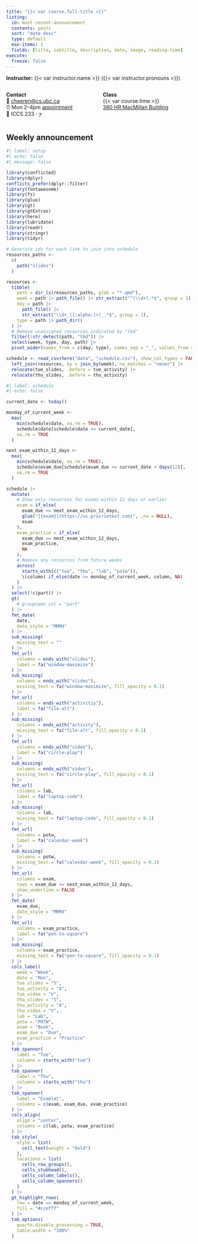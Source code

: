 ```yaml
---
title: "{{< var course.full-title >}}"
listing:
  id: most-recent-announcement
  contents: posts
  sort: "date desc"
  type: default
  max-items: 1
  fields: [title, subtitle, description, date, image, reading-time]
execute:
  freeze: false
---
```


**Instructor:** {{< var instructor.name >}} ({{< var instructor.pronouns >}})\

::::: columns
::: {.column width="50%"}
**Contact**\
📧 [cheeren\@cs.ubc.ca](mailto:cheeren@cs.ubc.ca)\
⏰ Mon 2–4pm [appointment](https://calendly.com/cheeren-cs/oh-appt)\
🏢 ICCS 233 · <a href="https://ubc.zoom.us/j/5393867685?pwd=N01ZS2dLbVorQkRzcDRuNTdwQmRYUT09"><img src="https://upload.wikimedia.org/wikipedia/commons/7/7b/Zoom_Communications_Logo.svg" alt="Zoom" style="height:12px; vertical-align:middle;"></a>
:::

::: {.column width="50%"}
**Class**\
{{< var course.time >}}\
[360 HR MacMillan Building](https://maps.ubc.ca/?code=MCML)
:::
:::::

## Weekly announcement

::: {#most-recent-announcement}
:::

```r
#| label: setup
#| echo: false
#| message: false

library(conflicted)
library(dplyr)
conflicts_prefer(dplyr::filter)
library(fontawesome)
library(fs)
library(glue)
library(gt)
library(gtExtras)
library(here)
library(lubridate)
library(readr)
library(stringr)
library(tidyr)

# Generate ids for each link to join into schedule
resources_paths <-
  c(
    path("slides")
  )

resources <-
  tibble(
    path = dir_ls(resources_paths, glob = "*.qmd"),
    week = path |> path_file() |> str_extract("^(\\d+).*$", group = 1),
    day = path |>
      path_file() |>
      str_extract("\\d+_([:alpha:]+)_.*$", group = 1),
    type = path |> path_dir()
  ) |>
  # Remove unassigned resources indicated by "tbd"
  filter(!str_detect(path, "tbd")) |>
  select(week, type, day, path) |>
  pivot_wider(names_from = c(day, type), names_sep = "_", values_from = path)

schedule <- read_csv(here("data", "schedule.csv"), show_col_types = FALSE) |>
  left_join(resources, by = join_by(week), na_matches = "never") |>
  relocate(tue_slides, .before = tue_activity) |>
  relocate(thu_slides, .before = thu_activity)
```

```r
#| label: schedule
#| echo: false

current_date <- today()

monday_of_current_week <-
  max(
    min(schedule$date, na.rm = TRUE),
    schedule$date[schedule$date <= current_date],
    na.rm = TRUE
  )

next_exam_within_12_days <-
  max(
    min(schedule$date, na.rm = TRUE),
    schedule$exam_due[schedule$exam_due <= current_date + days(12)],
    na.rm = TRUE
  )

schedule |>
  mutate(
    # Show only resources for exams within 12 days or earlier
    exam = if_else(
      exam_due <= next_exam_within_12_days,
      glue("[{exam}](https://us.prairietest.com)", .na = NULL),
      exam
    ),
    exam_practice = if_else(
      exam_due <= next_exam_within_12_days,
      exam_practice,
      NA
    ),
    # Remove any resources from future weeks
    across(
      starts_with(c("tue", "thu", "lab", "potw")),
      \(column) if_else(date <= monday_of_current_week, column, NA)
    )
  ) |>
  select(!c(part)) |>
  gt(
    # groupname_col = "part"
  ) |>
  fmt_date(
    date,
    date_style = "MMMd"
  ) |>
  sub_missing(
    missing_text = ""
  ) |>
  fmt_url(
    columns = ends_with("slides"),
    label = fa("window-maximize")
  ) |>
  sub_missing(
    columns = ends_with("slides"),
    missing_text = fa("window-maximize", fill_opacity = 0.1)
  ) |>
  fmt_url(
    columns = ends_with("activitiy"),
    label = fa("file-alt")
  ) |>
  sub_missing(
    columns = ends_with("activity"),
    missing_text = fa("file-alt", fill_opacity = 0.1)
  ) |>
  fmt_url(
    columns = ends_with("video"),
    label = fa("circle-play")
  ) |>
  sub_missing(
    columns = ends_with("video"),
    missing_text = fa("circle-play", fill_opacity = 0.1)
  ) |>
  fmt_url(
    columns = lab,
    label = fa("laptop-code")
  ) |>
  sub_missing(
    columns = lab,
    missing_text = fa("laptop-code", fill_opacity = 0.1)
  ) |>
  fmt_url(
    columns = potw,
    label = fa("calendar-week")
  ) |>
  sub_missing(
    columns = potw,
    missing_text = fa("calendar-week", fill_opacity = 0.1)
  ) |>
  fmt_url(
    columns = exam,
    rows = exam_due <= next_exam_within_12_days,
    show_underline = FALSE
  ) |>
  fmt_date(
    exam_due,
    date_style = "MMMd"
  ) |>
  fmt_url(
    columns = exam_practice,
    label = fa("pen-to-square")
  ) |>
  sub_missing(
    columns = exam_practice,
    missing_text = fa("pen-to-square", fill_opacity = 0.1)
  ) |>
  cols_label(
    week = "Week",
    date = "Mon",
    tue_slides = "S",
    tue_activity = "A",
    tue_video = "V",
    thu_slides = "S",
    thu_activity = "A",
    thu_video = "V",
    lab = "Lab",
    potw = "POTW",
    exam = "Book",
    exam_due = "Due",
    exam_practice = "Practice"
  ) |>
  tab_spanner(
    label = "Tue",
    columns = starts_with("tue")
  ) |>
  tab_spanner(
    label = "Thu",
    columns = starts_with("thu")
  ) |>
  tab_spanner(
    label = "Examlet",
    columns = c(exam, exam_due, exam_practice)
  ) |>
  cols_align(
    align = "center",
    columns = c(lab, potw, exam_practice)
  ) |>
  tab_style(
    style = list(
      cell_text(weight = "bold")
    ),
    locations = list(
      cells_row_groups(),
      cells_stubhead(),
      cells_column_labels(),
      cells_column_spanners()
    )
  ) |>
  gt_highlight_rows(
    row = date == monday_of_current_week,
    fill = "#ccefff"
  ) |>
  tab_options(
    quarto.disable_processing = TRUE,
    table.width = "100%"
  )
```
